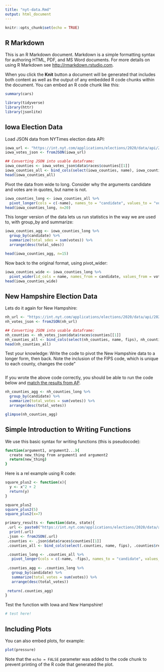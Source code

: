 ```yaml
---
title: "nyt-data.Rmd"
output: html_document
---
```


```r
knitr::opts_chunk$set(echo = TRUE)
```

## R Markdown

This is an R Markdown document. Markdown is a simple formatting syntax for authoring HTML, PDF, and MS Word documents. For more details on using R Markdown see <http://rmarkdown.rstudio.com>.

When you click the **Knit** button a document will be generated that includes both content as well as the output of any embedded R code chunks within the document. You can embed an R code chunk like this:

```r
summary(cars)
```


```r
library(tidyverse)
library(httr)
library(jsonlite)
```

## Iowa Election Data
Load JSON data from NYTimes election data API:

```r
iowa_url <- "https://int.nyt.com/applications/elections/2020/data/api/2020-02-03/iowa/president/democrat.json"
iowa_votes_json <- fromJSON(iowa_url)

## Converting JSON into usable dataframe:
iowa_counties <- iowa_votes_json$data$races$counties[[1]]
iowa_counties_all <- bind_cols(select(iowa_counties, name), iowa_counties$results)
head(iowa_counties_all)
```

Pivot the data from wide to long. Consider why the arguments candidate and votes are in quotes, but name is not.

```r
iowa_counties_long <- iowa_counties_all %>% 
  pivot_longer(cols = c(-name), names_to = "candidate", values_to = "votes")
head(iowa_counties_long, n=20)
```

This longer version of the data lets us run statistics in the way we are used to, with group_by and summarize:

```r
iowa_counties_agg <- iowa_counties_long %>%
  group_by(candidate) %>%
  summarize(total_sdes = sum(votes)) %>%
  arrange(desc(total_sdes))

head(iowa_counties_agg, n=15)
```

Now back to the original format, using pivot_wider:

```r
iowa_counties_wide <- iowa_counties_long %>% 
  pivot_wider(id_cols = name, names_from = candidate, values_from = votes)
head(iowa_counties_wide)
```


## New Hampshire Election Data
Lets do it again for New Hampshire:

```r
nh_url <- "https://int.nyt.com/applications/elections/2020/data/api/2020-02-11/new-hampshire/president/democrat.json"
nh_votes_json <- fromJSON(nh_url)

## Converting JSON into usable dataframe:
nh_counties <- nh_votes_json$data$races$counties[[1]]
nh_counties_all <- bind_cols(select(nh_counties, name, fips), nh_counties$results)
head(nh_counties_all)
```

Test your knowledge: Write the code to pivot the New Hampshire data to a longer form, then back. Note the inclusion of the FIPS code, which is unique to each county, changes the code"

```r


```

If you wrote the above code correctly, you should be able to run the code below and [match the results from AP](https://www.google.com/search?q=fianl+results+new+hampshire&rlz=1C5CHFA_enUS865US865&oq=fianl+results+new+hampshire&aqs=chrome..69i57j33l7.3442j0j7&sourceid=chrome&ie=UTF-8).

```r
nh_counties_agg <- nh_counties_long %>%
  group_by(candidate) %>%
  summarize(total_votes = sum(votes)) %>%
  arrange(desc(total_votes))

glimpse(nh_counties_agg)
```


## Simple Introduction to Writing Functions

We use this basic syntax for writing functions (this is pseudocode):

```bash
function(argument1, argument2...){
  create new_thing from argument1 and argument2
  return(new_thing)
}
```

Here is a rel example using R code:

```r
square_plus2 <- function(x){
  y <- x^2 + 2
  return(y)
}

square_plus2
square_plus2(5)
square_plus2(x=7)
```



```r
primary_results <- function(date, state){
 .url <- paste0("https://int.nyt.com/applications/elections/2020/data/api/", date, "/", state, "/president/democrat.json")
  print(.url)
 .json <- fromJSON(.url)
 .counties <- .json$data$races$counties[[1]]
 .counties_all <- bind_cols(select(.counties, name, fips), .counties$results)

 .counties_long <- .counties_all %>% 
   pivot_longer(cols = c(-name, -fips), names_to = "candidate", values_to = "votes")
 
 .counties_agg <- .counties_long %>%
   group_by(candidate) %>%
   summarize(total_votes = sum(votes)) %>%
   arrange(desc(total_votes))
 
 return(.counties_agg)
}
```

Test the function with Iowa and New Hampshire!

```r
# test here!

```

## Including Plots

You can also embed plots, for example:

```r
plot(pressure)
```

Note that the `echo = FALSE` parameter was added to the code chunk to prevent printing of the R code that generated the plot.
